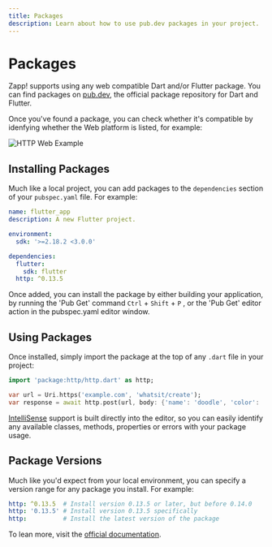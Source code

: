 ```yaml
---
title: Packages
description: Learn about how to use pub.dev packages in your project.
---
```


# Packages

Zapp! supports using any web compatible Dart and/or Flutter package. You can find 
packages on [pub.dev](https://pub.dev/), the official package repository for Dart and Flutter.

Once you've found a package, you can check whether it's compatible by idenfying whether the Web
platform is listed, for example:

![HTTP Web Example](/assets/packages-pub.png)

## Installing Packages

Much like a local project, you can add packages to the `dependencies` section of your
`pubspec.yaml` file. For example:

```yaml
name: flutter_app
description: A new Flutter project.

environment:
  sdk: '>=2.18.2 <3.0.0'

dependencies:
  flutter:
    sdk: flutter
  http: ^0.13.5
```

Once added, you can install the package by either building your application, by running
the 'Pub Get' command `Ctrl` + `Shift` + `P` , or the 'Pub Get' editor action in the pubspec.yaml editor window.

## Using Packages

Once installed, simply import the package at the top of any `.dart` file in your project:

```dart
import 'package:http/http.dart' as http;

var url = Uri.https('example.com', 'whatsit/create');
var response = await http.post(url, body: {'name': 'doodle', 'color': 'blue'});
```

[IntelliSense](/features/intellisense) support is built directly into the editor, so you can easily identify any 
available classes, methods, properties or errors with your package usage.

## Package Versions

Much like you'd expect from your local environment, you can specify a version range for any package you
install. For example:

```yaml
http: ^0.13.5  # Install version 0.13.5 or later, but before 0.14.0
http: '0.13.5' # Install version 0.13.5 specifically
http:          # Install the latest version of the package
```

To lean more, visit the [official documentation](https://dart.dev/tools/pub/versioning#semantic-versions).

